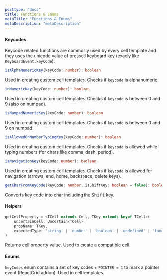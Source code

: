 ```yaml
---
posttype: "docs"
title: Functions & Enums
metaTitle: "Functions & Enums"
metaDescription: "metaDescription"
---
```


#### Keycodes

Keycode related functions are commonly used by every cell template and they uses the unicode value of pressed keyboard key
(exacly like `KeyboardEvent.keyCode`).

```ts
isAlphaNumericKey(keyCode: number): boolean
```
Used in creating custom cell templates. Checks if `keycode` is alphanumeric.

```ts
inNumericKey(keyCode: number): boolean
```
Used in creating custom cell templates. Checks if `keycode` is between 0 and 9 (also on numpad).

```ts
isNumpadNumericKey(keyCode: number): boolean
```
Used in creating custom cell templates. Checks if `keycode` is between 0 and 9 on numpad.

```ts
isAllowedOnNumberTypingKey(keyCode: number): boolean
```
Used in creating custom cell templates. Checks if `keycode` is allowed while typing 
numbers (for chars like comma, dash, period).

```ts
isNavigationKey(keyCode: number): boolean
```
Used in creating custom cell templates. Checks if `keycode` is allowed for navigation 
(arrows, end, home, backspace, delete keys).

```ts
getCharFromKeyCode(keyCode: number, isShiftKey: boolean = false): boolean
```
Converts key code into char including the <kbd>Shift</kbd> key. 

#### Helpers

```ts
getCellProperty = <TCell extends Cell, TKey extends keyof TCell>(
    uncertainCell: Uncertain<TCell>,
    propName: TKey,
    expectedType: 'string' | 'number' | 'boolean' | 'undefined' | 'function' | 'object' | string
)
```
Returns cell property value. Used to create a compatible cell.

#### Enums

`keyCodes` enum contains a set of key codes + `POINTER = 1` to mark a pointer event (ReactGrid addon). 
Used in cell templates.